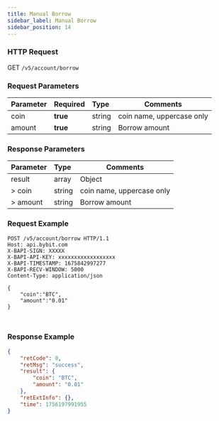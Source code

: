 ```yaml
---
title: Manual Borrow
sidebar_label: Manual Borrow
sidebar_position: 14
---
```


### HTTP Request
GET `/v5/account/borrow`

### Request Parameters
| Parameter | Required | Type | Comments|
|:----- |:-------|:-----|------ |
|coin |**true** |string |coin name, uppercase only|
|amount |**true** |string |Borrow amount|

### Response Parameters
| Parameter | Type | Comments|
|:----- |:-----|----- |
|result |array |Object |
|> coin |string |coin name, uppercase only|
|> amount |string |Borrow amount|

### Request Example
<Tabs groupId="programming-languages">
<TabItem value="http" label="HTTP">

```http
POST /v5/account/borrow HTTP/1.1
Host: api.bybit.com
X-BAPI-SIGN: XXXXX
X-BAPI-API-KEY: xxxxxxxxxxxxxxxxxx
X-BAPI-TIMESTAMP: 1675842997277
X-BAPI-RECV-WINDOW: 5000
Content-Type: application/json

{
    "coin":"BTC",
    "amount":"0.01"
}
```

</TabItem>
<TabItem value="python" label="Python">

```python
```

</TabItem>
<TabItem value="Node" label="Node.js">

```n4js
```

</TabItem>
</Tabs>

### Response Example

```json
{
    "retCode": 0,
    "retMsg": "success",
    "result": {
        "coin": "BTC",
        "amount": "0.01"
    },
    "retExtInfo": {},
    "time": 1756197991955
}
```
